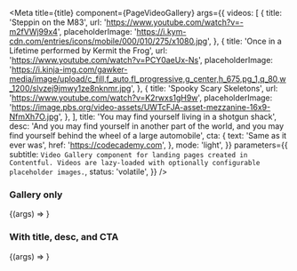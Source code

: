 
<Meta
  title={title}
  component={PageVideoGallery}
  args={{
    videos: [
      {
        title: 'Steppin on the M83',
        url: 'https://www.youtube.com/watch?v=-m2fVWj99x4',
        placeholderImage:
          'https://i.kym-cdn.com/entries/icons/mobile/000/010/275/x1080.jpg',
      },
      {
        title: 'Once in a Lifetime performed by Kermit the Frog',
        url: 'https://www.youtube.com/watch?v=PCY0aeUx-Ns',
        placeholderImage:
          'https://i.kinja-img.com/gawker-media/image/upload/c_fill,f_auto,fl_progressive,g_center,h_675,pg_1,q_80,w_1200/slvzej9jmwy1ze8nknmr.jpg',
      },
      {
        title: 'Spooky Scary Skeletons',
        url: 'https://www.youtube.com/watch?v=K2rwxs1gH9w',
        placeholderImage:
          'https://image.pbs.org/video-assets/UWTcFJA-asset-mezzanine-16x9-NfmXh7O.jpg',
      },
    ],
    title: 'You may find yourself living in a shotgun shack',
    desc:
      'And you may find yourself in another part of the world, and you may find yourself behind the wheel of a large automobile',
    cta: {
      text: 'Same as it ever was',
      href: 'https://codecademy.com',
    },
    mode: 'light',
  }}
  parameters={{
    subtitle: `Video Gallery component for landing pages created in Contentful. Videos are lazy-loaded with optionally configurable placeholder images.`,
    status: 'volatile',
  }}
/>

### Gallery only

<Canvas>
  <Story name="video-gallery">
    {(args) => <PageVideoGallery videos={args.videos} />}
  </Story>
</Canvas>

### With title, desc, and CTA

<Canvas>
  <Story name="with cta">{(args) => <PageVideoGallery {...args} />}</Story>
</Canvas>

<Props story="with cta" />
